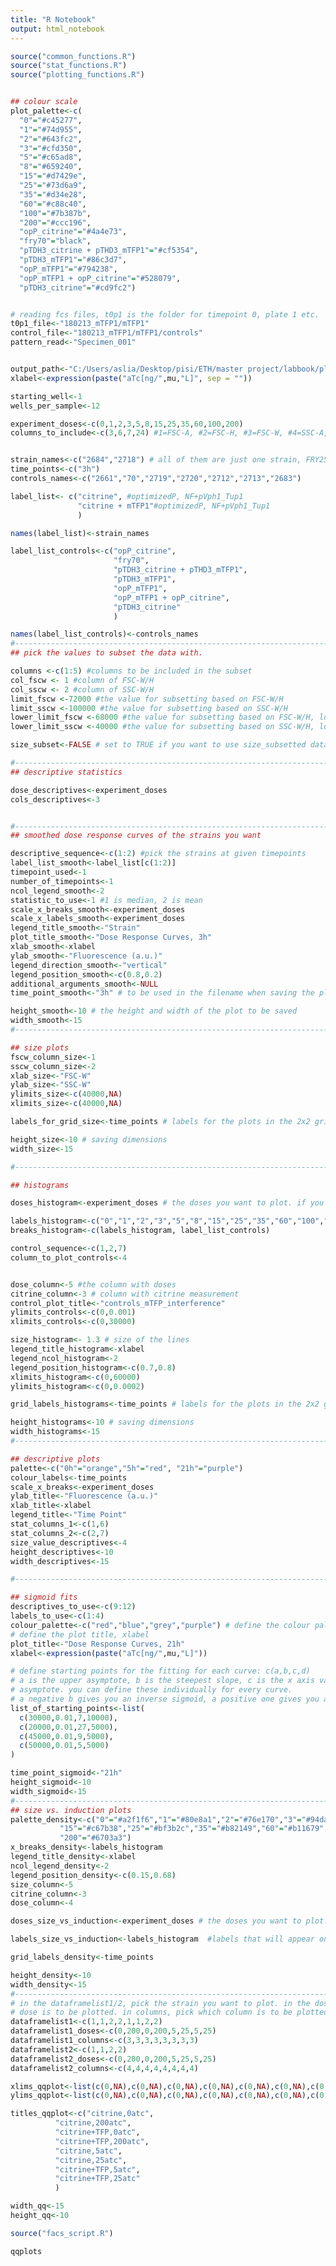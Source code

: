 ---
title: "R Notebook"
output: html_notebook
---


```{r set parameters}

source("common_functions.R")
source("stat_functions.R")
source("plotting_functions.R")


## colour scale
plot_palette<-c(
  "0"="#c45277",
  "1"="#74d955",
  "2"="#643fc2",
  "3"="#cfd350",
  "5"="#c65ad8",
  "8"="#659240",
  "15"="#d7429e",
  "25"="#73d6a9",
  "35"="#d34e28",
  "60"="#c88c40",
  "100"="#7b387b",
  "200"="#ccc196",
  "opP_citrine"="#4a4e73",
  "fry70"="black",
  "pTDH3_citrine + pTHD3_mTFP1"="#cf5354",
  "pTDH3_mTFP1"="#86c3d7",
  "opP_mTFP1"="#794238",
  "opP_mTFP1 + opP_citrine"="#528079",
  "pTDH3_citrine"="#cd9fc2")


# reading fcs files, t0p1 is the folder for timepoint 0, plate 1 etc.
t0p1_file<-"180213_mTFP1/mTFP1"
control_file<-"180213_mTFP1/mTFP1/controls"
pattern_read<-"Specimen_001"


output_path<-"C:/Users/aslia/Desktop/pisi/ETH/master project/labbook/plots/feb18/180213_mTFP1" # for saving plots
xlabel<-expression(paste("aTc[ng/",mu,"L]", sep = "")) 

starting_well<-1
wells_per_sample<-12

experiment_doses<-c(0,1,2,3,5,8,15,25,35,60,100,200)
columns_to_include<-c(3,6,7,24) #1=FSC-A, #2=FSC-H, #3=FSC-W, #4=SSC-A, #5=SSC-H, #6=SSC-W, #7= 488 [C]-H


strain_names<-c("2684","2718") # all of them are just one strain, FRY2561
time_points<-c("3h")
controls_names<-c("2661","70","2719","2720","2712","2713","2683")

label_list<- c("citrine", #optimizedP, NF+pVph1_Tup1
               "citrine + mTFP1"#optimizedP, NF+pVph1_Tup1
               )

names(label_list)<-strain_names

label_list_controls<-c("opP_citrine",
                       "fry70",
                       "pTDH3_citrine + pTHD3_mTFP1",
                       "pTDH3_mTFP1",
                       "opP_mTFP1",
                       "opP_mTFP1 + opP_citrine",
                       "pTDH3_citrine"
                       )

names(label_list_controls)<-controls_names
#---------------------------------------------------------------------------------------------------------------
## pick the values to subset the data with. 

columns <-c(1:5) #columns to be included in the subset
col_fscw <- 1 #column of FSC-W/H
col_sscw <- 2 #column of SSC-W/H
limit_fscw <-72000 #the value for subsetting based on FSC-W/H
limit_sscw <-100000 #the value for subsetting based on SSC-W/H
lower_limit_fscw <-68000 #the value for subsetting based on FSC-W/H, lower limit
lower_limit_sscw <-40000 #the value for subsetting based on SSC-W/H, lower limit

size_subset<-FALSE # set to TRUE if you want to use size_subsetted data, otherwise false.

#---------------------------------------------------------------------------------------------------------------
## descriptive statistics

dose_descriptives<-experiment_doses
cols_descriptives<-3


#---------------------------------------------------------------------------------------------------------------
## smoothed dose response curves of the strains you want

descriptive_sequence<-c(1:2) #pick the strains at given timepoints
label_list_smooth<-label_list[c(1:2)]
timepoint_used<-1
number_of_timepoints<-1
ncol_legend_smooth<-2
statistic_to_use<-1 #1 is median, 2 is mean
scale_x_breaks_smooth<-experiment_doses
scale_x_labels_smooth<-experiment_doses
legend_title_smooth<-"Strain"
plot_title_smooth<-"Dose Response Curves, 3h"
xlab_smooth<-xlabel
ylab_smooth<-"Fluorescence (a.u.)"
legend_direction_smooth<-"vertical"
legend_position_smooth<-c(0.8,0.2)
additional_arguments_smooth<-NULL
time_point_smooth<-"3h" # to be used in the filename when saving the plot.

height_smooth<-10 # the height and width of the plot to be saved
width_smooth<-15
#---------------------------------------------------------------------------------------------------------------

## size plots
fscw_column_size<-1
sscw_column_size<-2
xlab_size<-"FSC-W"
ylab_size<-"SSC-W"
ylimits_size<-c(40000,NA)
xlimits_size<-c(40000,NA)

labels_for_grid_size<-time_points # labels for the plots in the 2x2 grid

height_size<-10 # saving dimensions
width_size<-15

#---------------------------------------------------------------------------------------------------------------

## histograms

doses_histogram<-experiment_doses # the doses you want to plot. if you change this, you should change the manual colour scale inside the function as well. 

labels_histogram<-c("0","1","2","3","5","8","15","25","35","60","100","200") 
breaks_histogram<-c(labels_histogram, label_list_controls)

control_sequence<-c(1,2,7)
column_to_plot_controls<-4


dose_column<-5 #the column with doses 
citrine_column<-3 # column with citrine measurement
control_plot_title<-"controls_mTFP_interference"
ylimits_controls<-c(0,0.001)
xlimits_controls<-c(0,30000)

size_histogram<- 1.3 # size of the lines
legend_title_histogram<-xlabel
legend_ncol_histogram<-2
legend_position_histogram<-c(0.7,0.8)
xlimits_histogram<-c(0,60000)
ylimits_histogram<-c(0,0.0002)

grid_labels_histograms<-time_points # labels for the plots in the 2x2 grid

height_histograms<-10 # saving dimensions
width_histograms<-15
#---------------------------------------------------------------------------------------------------------------

## descriptive plots
palette<-c("0h"="orange","5h"="red", "21h"="purple")
colour_labels<-time_points
scale_x_breaks<-experiment_doses
ylab_title<-"Fluorescence (a.u.)"
xlab_title<-xlabel
legend_title<-"Time Point"
stat_columns_1<-c(1,6)
stat_columns_2<-c(2,7)
size_value_descriptives<-4
height_descriptives<-10
width_descriptives<-15

#----------------------------------------------------------------------------------------------------------

## sigmoid fits
descriptives_to_use<-c(9:12)
labels_to_use<-c(1:4)
colour_palette<-c("red","blue","grey","purple") # define the colour palette for plotting
# define the plot title, xlabel
plot_title<-"Dose Response Curves, 21h"
xlabel<-expression(paste("aTc[ng/",mu,"L]"))

# define starting points for the fitting for each curve: c(a,b,c,d)
# a is the upper asymptote, b is the steepest slope, c is the x axis value at b, d is the lower 
# asymptote. you can define these individually for every curve.
# a negative b gives you an inverse sigmoid, a positive one gives you a sigmoid. 
list_of_starting_points<-list(
  c(30000,0.01,7,10000),
  c(20000,0.01,27,5000),
  c(45000,0.01,9,5000),
  c(50000,0.01,5,5000)
)

time_point_sigmoid<-"21h"
height_sigmoid<-10
width_sigmoid<-15
#----------------------------------------------------------------------------------------------------------
## size vs. induction plots
palette_density<-c("0"="#a2f1f6","1"="#80e8a1","2"="#76e170","3"="#94da61","5"="#b8d353","8"="#cdb745",
           "15"="#c67b38","25"="#bf3b2c","35"="#b82149","60"="#b11679","100"="#a90caa",
           "200"="#6703a3")
x_breaks_density<-labels_histogram
legend_title_density<-xlabel
ncol_legend_density<-2
legend_position_density<-c(0.15,0.68)
size_column<-5
citrine_column<-3
dose_column<-4

doses_size_vs_induction<-experiment_doses # the doses you want to plot. if you change this, you should change the manual colour scale inside the function as well. 

labels_size_vs_induction<-labels_histogram  #labels that will appear on the legend, and that determine the colour_scale_manual mappings. If you change anything here, change it in the colour scale inside the function as well. 

grid_labels_density<-time_points

height_density<-10
width_density<-15
#----------------------------------------------------------------------------------------------------------## QQPLOTS
# in the dataframelist1/2, pick the strain you want to plot. in the doses part, you can specify which 
# dose is to be plotted. in columns, pick which column is to be plotted. dataframelist1 and 2 will be paired in each qqplot (i.e. dataframelist1[1] is plotted against dataframelist2[[1]])
dataframelist1<-c(1,1,2,2,1,1,2,2)
dataframelist1_doses<-c(0,200,0,200,5,25,5,25)
dataframelist1_columns<-c(3,3,3,3,3,3,3,3)
dataframelist2<-c(1,1,2,2)
dataframelist2_doses<-c(0,200,0,200,5,25,5,25)
dataframelist2_columns<-c(4,4,4,4,4,4,4,4)

xlims_qqplot<-list(c(0,NA),c(0,NA),c(0,NA),c(0,NA),c(0,NA),c(0,NA),c(0,NA),c(0,NA))
ylims_qqplot<-list(c(0,NA),c(0,NA),c(0,NA),c(0,NA),c(0,NA),c(0,NA),c(0,NA),c(0,NA))

titles_qqplot<-c("citrine,0atc",
          "citrine,200atc",
          "citrine+TFP,0atc",
          "citrine+TFP,200atc",
          "citrine,5atc",
          "citrine,25atc",
          "citrine+TFP,5atc",
          "citrine+TFP,25atc"
          )

width_qq<-15
height_qq<-10
```


```{r}
source("facs_script.R")

qqplots

```


